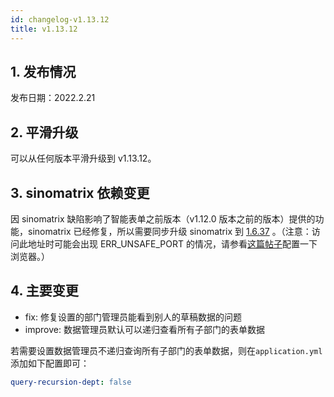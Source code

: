 ```yaml
---
id: changelog-v1.13.12
title: v1.13.12
---
```



## 1. 发布情况

发布日期：2022.2.21

<BundleList
  version="1.13.11"
  frontend="1.13.11"
  backend="1.13.12"
  font="1.13.0"
/>

## 2. 平滑升级

可以从任何版本平滑升级到 v1.13.12。

## 3. sinomatrix 依赖变更

因 sinomatrix 缺陷影响了智能表单之前版本（v1.12.0 版本之前的版本）提供的功能，sinomatrix 已经修复，所以需要同步升级 sinomatrix 到 [1.6.37](http://47.93.34.153:10080/sino-matrix/sino-matrix/blob/master/CHANGELOG.md) 。（注意：访问此地址时可能会出现 ERR_UNSAFE_PORT 的情况，请参看[这篇帖子](https://blog.csdn.net/kjcxmx/article/details/118122483)配置一下浏览器。）

## 4. 主要变更

- fix: 修复设置的部门管理员能看到别人的草稿数据的问题
- improve: 数据管理员默认可以递归查看所有子部门的表单数据

若需要设置数据管理员不递归查询所有子部门的表单数据，则在`application.yml`添加如下配置即可：
```yml
query-recursion-dept: false
```
